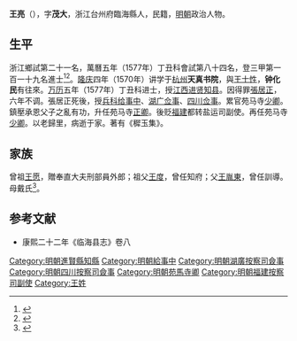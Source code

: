 {{Otheruses|王亮|other=同名或類似名的其它條目描述}}
{{明清人物信息框
| 姓名 = 王亮
| 原名 =
| 圖片名稱= 
| 圖片大小 =
| 圖片說明 = 
| 最高職務 =
| 國家 = 大明 
| 爵位 =
| 籍貫 = 浙江台州府臨海縣
| 族裔 = 
| 旗籍 = 
| 字號 = 
| 諡號 =
| 出生日期 =
| 出生地點 =浙江台州府臨海縣
| 逝世日期 = 
| 逝世地點 =
| 墓葬 =
| 配偶 = 
| 親屬 = 
| 出身 =
* 萬曆五年丁丑科進士
| 經歷 =
| 著作 =  
}}
'''王亮'''（{{bd|？||？|catIdx=}}），字'''茂大'''，浙江台州府臨海縣人，民籍，[[明朝|明朝]]政治人物。

== 生平 ==
浙江鄉試第二十一名，萬曆五年（1577年）丁丑科會試第八十四名，登三甲第一百一十九名進士<ref>{{Cite book|title=《皇明贡举考》卷五|last=（明）[[张朝瑞|张朝瑞]]|first=|publisher=《续修四库全书》史部第828册|year=|isbn=|location=|pages=}}</ref><ref>{{Cite book|title=贡举志五种 上|last=鲁小俊，江俊伟著|first=|publisher=武汉：武汉大学出版社|year=2009|isbn=978-7-307-07043-1|location=|pages=}}</ref>。[[隆庆_(明朝)|隆庆]]四年（1570年）讲学于[[杭州|杭州]]'''天真书院'''，與[[王士性|王士性]]，'''钟化民'''有往來。[[万历|万历]]五年（1577年）丁丑科进士，授[[江西|江西]][[进贤|进贤]][[知县|知县]]。因得罪[[張居正|張居正]]，六年不调。張居正死後，授[[兵科|兵科]][[给事中|给事中]]、[[湖广|湖广]][[佥事|佥事]]、[[四川|四川]][[佥事|佥事]]。累官苑马寺[[少卿|少卿]]。鎮壓承恩父子之亂有功，升任苑马寺[[正卿|正卿]]。後贬[[福建|福建]]都转盐运司副使。再任苑马寺[[少卿|少卿]]。以老歸里，病逝于家。著有《穉玉集》。

== 家族 ==
曾祖[[王愿|王愿]]，贈奉直大夫刑部員外郎；祖父[[王度|王度]]，曾任知府；父[[王胤東|王胤東]]，曾任訓導。母戴氏<ref>{{Cite book|title=天一阁藏明代科举录选刊 登科录 点校本|last=龚延明主编|first=|publisher=宁波出版社|year=2016|isbn=978-7-5526-2320-8|location=宁波|pages=|quote=《天一閣藏明代科舉錄選刊.登科錄》之《萬曆五年丁丑科登科錄》}}</ref>。

==参考文献==
{{reflist}}
* 康熙二十二年《临海县志》卷八

{{萬曆五年丁丑科殿試金榜}}

{{DEFAULTSORT:Wang王}}
[[Category:明朝進賢縣知縣|Category:明朝進賢縣知縣]]
[[Category:明朝給事中|Category:明朝給事中]]
[[Category:明朝湖廣按察司僉事|Category:明朝湖廣按察司僉事]]
[[Category:明朝四川按察司僉事|Category:明朝四川按察司僉事]]
[[Category:明朝苑馬寺卿|Category:明朝苑馬寺卿]]
[[Category:明朝福建按察司副使|Category:明朝福建按察司副使]]
[[Category:王姓|Category:王姓]]